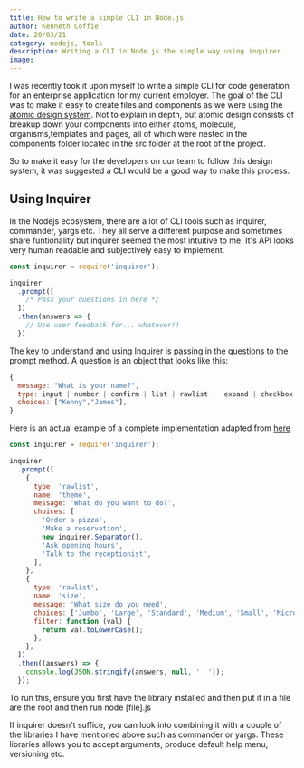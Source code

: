 ```yaml
---
title: How to write a simple CLI in Node.js
author: Kenneth Coffie
date: 20/03/21
category: nodejs, tools
description: Writing a CLI in Node.js the simple way using inquirer
image: 
---
```




I was recently took it upon myself to write a simple CLI for code generation for an enterprise application for my current employer. The goal of the CLI was to make it easy to create files and components as we were using the [atomic design system](https://xd.adobe.com/ideas/process/ui-design/atomic-design-principles-methodology-101/#:~:text=Atomic%20Design%20is%20a%20methodology,with%20explicit%20order%20and%20hierarchy.). Not to explain in depth, but atomic design consists of breakup down your components into either atoms, molecule, organisms,templates and pages, all of which were nested in the components folder located in the src folder at the root of the project. 

So to make it easy for the developers on our team to follow this design system, it was suggested a CLI would be a good way to make this process.



## Using Inquirer

In the Nodejs ecosystem, there are a lot of CLI tools such as inquirer, commander, yargs etc. They all serve a different purpose and sometimes share funtionality but inquirer seemed the most intuitive to me. It's API looks very human readable and subjectively easy to implement. 

```js
const inquirer = require('inquirer');

inquirer
  .prompt([
    /* Pass your questions in here */
  ])
  .then(answers => {
    // Use user feedback for... whatever!!
  })

```
The key to understand and using Inquirer is passing in the questions to the prompt method. A question is an object that looks like this:

```js
{
  message: "What is your name?",
  type: input | number | confirm | list | rawlist |  expand | checkbox | password | editor,
  choices: ["Kenny","James"],
}

```


Here is an actual example of a complete implementation adapted from [here](https://github.com/SBoudrias/Inquirer.js/blob/master/packages/inquirer/examples/rawlist.js)


```js
const inquirer = require('inquirer');

inquirer
  .prompt([
    {
      type: 'rawlist',
      name: 'theme',
      message: 'What do you want to do?',
      choices: [
        'Order a pizza',
        'Make a reservation',
        new inquirer.Separator(),
        'Ask opening hours',
        'Talk to the receptionist',
      ],
    },
    {
      type: 'rawlist',
      name: 'size',
      message: 'What size do you need',
      choices: ['Jumbo', 'Large', 'Standard', 'Medium', 'Small', 'Micro'],
      filter: function (val) {
        return val.toLowerCase();
      },
    },
  ])
  .then((answers) => {
    console.log(JSON.stringify(answers, null, '  '));
  });
```


To run this, ensure you first have the library installed and then put it in a file are the root and then run node [file].js 

If inquirer doesn't suffice, you can look into combining it with a couple of the libraries I have mentioned above such as commander or yargs. These libraries allows you to accept arguments, produce default help menu, versioning etc. 